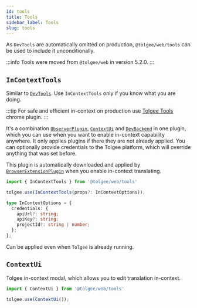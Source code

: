 ```yaml
---
id: tools
title: Tools
sidebar_label: Tools
slug: tools
---
```



As `DevTools` are automatically omitted on production, `@tolgee/web/tools` can be used to include it unconditionally.

:::info
Tools were moved from `@tolgee/web` in version 5.2.0.
:::

## `InContextTools`


Similar to [`DevTools`](./plugins#devtools). Use `InContextTools` only if you know what you are doing.

:::tip
For safe and efficient in-context on production use [Tolgee Tools](https://chrome.google.com/webstore/detail/tolgee-tools/hacnbapajkkfohnonhbmegojnddagfnj) chrome plugin.
:::

It's a combination [`ObserverPlugin`](./plugins#observerplugin), [`ContextUi`](./tools#contextui) and [`DevBackend`](./plugins#devbackend) in one plugin, which you can use when you want to enable in-context capability anywhere. It only applies plugins if there they are not already applied. You can optionally provide credentials to the Tolgee platform, which will override anything that was set before.

This plugin is automatically downloaded and applied by [`BrowserExtensionPlugin`](./plugins#browserextensionplugin) when you enable in-context translating.

```ts
import { InContextTools } from '@tolgee/web/tools'

tolgee.use(InContextTools(props?: InContextOptions));
```

```ts
type InContextOptions = {
  credentials: {
    apiUrl?: string;
    apiKey?: string;
    projectId?: string | number;
  };
};
```

Can be applied even when `Tolgee` is already running.

## `ContextUi`

Tolgee in-context modal, which allows you to edit translation in-context.

```ts
import { ContextUi } from '@tolgee/web/tools'

tolgee.use(ContextUi());
```
